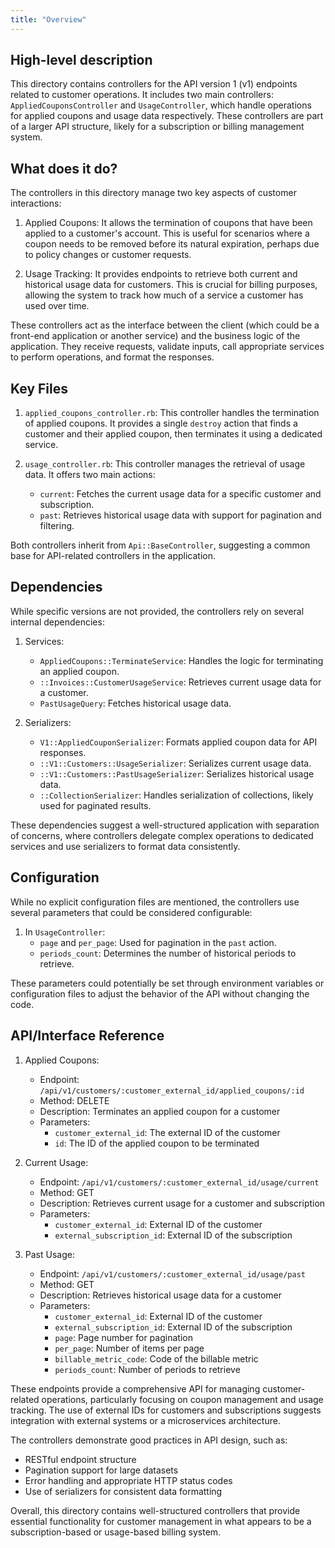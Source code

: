 ```yaml
---
title: "Overview"
---
```


## High-level description
This directory contains controllers for the API version 1 (v1) endpoints related to customer operations. It includes two main controllers: `AppliedCouponsController` and `UsageController`, which handle operations for applied coupons and usage data respectively. These controllers are part of a larger API structure, likely for a subscription or billing management system.

## What does it do?
The controllers in this directory manage two key aspects of customer interactions:

1. Applied Coupons: It allows the termination of coupons that have been applied to a customer's account. This is useful for scenarios where a coupon needs to be removed before its natural expiration, perhaps due to policy changes or customer requests.

2. Usage Tracking: It provides endpoints to retrieve both current and historical usage data for customers. This is crucial for billing purposes, allowing the system to track how much of a service a customer has used over time.

These controllers act as the interface between the client (which could be a front-end application or another service) and the business logic of the application. They receive requests, validate inputs, call appropriate services to perform operations, and format the responses.

## Key Files

1. `applied_coupons_controller.rb`:
   This controller handles the termination of applied coupons. It provides a single `destroy` action that finds a customer and their applied coupon, then terminates it using a dedicated service.

2. `usage_controller.rb`:
   This controller manages the retrieval of usage data. It offers two main actions:
   - `current`: Fetches the current usage data for a specific customer and subscription.
   - `past`: Retrieves historical usage data with support for pagination and filtering.

Both controllers inherit from `Api::BaseController`, suggesting a common base for API-related controllers in the application.

## Dependencies
While specific versions are not provided, the controllers rely on several internal dependencies:

1. Services:
   - `AppliedCoupons::TerminateService`: Handles the logic for terminating an applied coupon.
   - `::Invoices::CustomerUsageService`: Retrieves current usage data for a customer.
   - `PastUsageQuery`: Fetches historical usage data.

2. Serializers:
   - `V1::AppliedCouponSerializer`: Formats applied coupon data for API responses.
   - `::V1::Customers::UsageSerializer`: Serializes current usage data.
   - `::V1::Customers::PastUsageSerializer`: Serializes historical usage data.
   - `::CollectionSerializer`: Handles serialization of collections, likely used for paginated results.

These dependencies suggest a well-structured application with separation of concerns, where controllers delegate complex operations to dedicated services and use serializers to format data consistently.

## Configuration
While no explicit configuration files are mentioned, the controllers use several parameters that could be considered configurable:

1. In `UsageController`:
   - `page` and `per_page`: Used for pagination in the `past` action.
   - `periods_count`: Determines the number of historical periods to retrieve.

These parameters could potentially be set through environment variables or configuration files to adjust the behavior of the API without changing the code.

## API/Interface Reference

1. Applied Coupons:
   - Endpoint: `/api/v1/customers/:customer_external_id/applied_coupons/:id`
   - Method: DELETE
   - Description: Terminates an applied coupon for a customer
   - Parameters:
     - `customer_external_id`: The external ID of the customer
     - `id`: The ID of the applied coupon to be terminated

2. Current Usage:
   - Endpoint: `/api/v1/customers/:customer_external_id/usage/current`
   - Method: GET
   - Description: Retrieves current usage for a customer and subscription
   - Parameters:
     - `customer_external_id`: External ID of the customer
     - `external_subscription_id`: External ID of the subscription

3. Past Usage:
   - Endpoint: `/api/v1/customers/:customer_external_id/usage/past`
   - Method: GET
   - Description: Retrieves historical usage data for a customer
   - Parameters:
     - `customer_external_id`: External ID of the customer
     - `external_subscription_id`: External ID of the subscription
     - `page`: Page number for pagination
     - `per_page`: Number of items per page
     - `billable_metric_code`: Code of the billable metric
     - `periods_count`: Number of periods to retrieve

These endpoints provide a comprehensive API for managing customer-related operations, particularly focusing on coupon management and usage tracking. The use of external IDs for customers and subscriptions suggests integration with external systems or a microservices architecture.

The controllers demonstrate good practices in API design, such as:
- RESTful endpoint structure
- Pagination support for large datasets
- Error handling and appropriate HTTP status codes
- Use of serializers for consistent data formatting

Overall, this directory contains well-structured controllers that provide essential functionality for customer management in what appears to be a subscription-based or usage-based billing system.